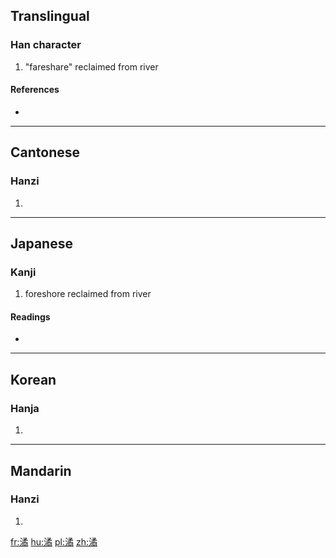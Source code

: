 ==Translingual==

===Han character===
{{Han char|rn=85|rad=水|as=12|sn=15|four=3712<sub>7</sub>|canj=水弓竹月 (ENHB)}}

# "fareshare" reclaimed from river

====References====
* {{Han ref|kx=0648.300|dkj=18221|dj=1058.160|hdz=31751.010|uh=6F4F|ud=28495|bh=E644|bd=58948}}

----

==Cantonese==

===Hanzi===
{{yue-hanzi|jyut=|y=gyut3}}

# {{defn|lang=yue|sort=水12}}

----

==Japanese==

===Kanji===
{{ja-kanji|grade=|rs=水12}}

# foreshore reclaimed from river

====Readings====
* {{ja-readings|on=[[けつ]] (ketsu), [[けち]] (kechi), [[しゅつ]] (shutsu), [[じゅち]] (juchi)|kun=}}

----

==Korean==

===Hanja===
{{ko-hanja|hangeul=율|eumhun=|rv=yul|mr=yul|y=yul}}

# {{defn|lang=ko|sort=水12}}

----

==Mandarin==

===Hanzi===
{{cmn-hanzi|pin=[[jué]] ([[jue2]]), [[yù]] ([[yu4]])|wg=chüeh<sup>2</sup>, yü<sup>4</sup>}}

# {{defn|lang=cmn|sort=水12}}

[[fr:潏]]
[[hu:潏]]
[[pl:潏]]
[[zh:潏]]